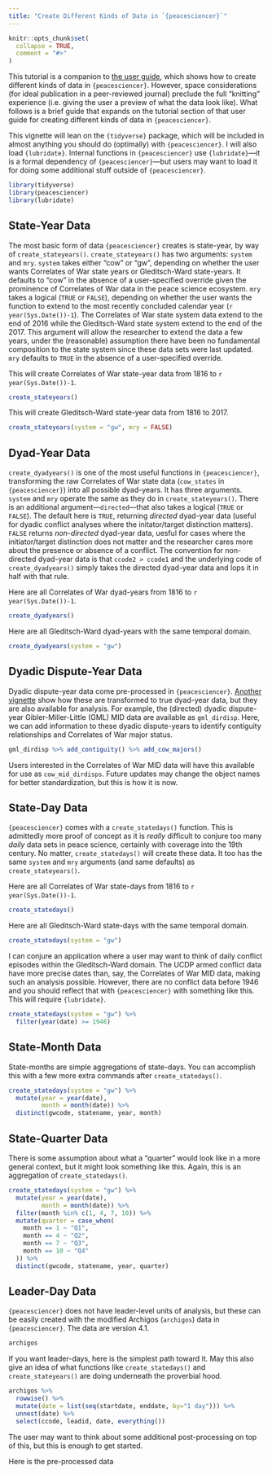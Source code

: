 ```yaml
---
title: "Create Different Kinds of Data in `{peacesciencer}`"
---
```


```r
knitr::opts_chunk$set(
  collapse = TRUE,
  comment = "#>"
)
```

This tutorial is a companion to [the user guide](https://github.com/svmiller/peacesciencer/blob/master/user-guide/doc/ms.pdf), which shows how to create different kinds of data in `{peacesciencer}`. However, space considerations (for ideal publication in a peer-reviewed journal) preclude the full "knitting" experience (i.e. giving the user a preview of what the data look like). What follows is a brief guide that expands on the tutorial section of that user guide for creating different kinds of data in `{peacesciencer}`.

This vignette will lean on the `{tidyverse}` package, which will be included in almost anything you should do (optimally) with `{peacesciencer}`. I will also load `{lubridate}`. Internal functions in `{peacesciencer}` use `{lubridate}`---it is a formal dependency of `{peacesciencer}`---but users may want to load it for doing some additional stuff outside of `{peacesciencer}`.

```r
library(tidyverse)
library(peacesciencer)
library(lubridate)
```

## State-Year Data

The most basic form of data `{peacesciencer}` creates is state-year, by way of `create_stateyears()`. `create_stateyears()` has two arguments: `system` and `mry`. `system` takes either "cow" or "gw", depending on whether the user wants Correlates of War state years or Gleditsch-Ward state-years. It defaults to "cow" in the absence of a user-specified override given the prominence of Correlates of War data in the peace science ecosystem. `mry` takes a logical (`TRUE` or `FALSE`), depending on whether the user wants the function to extend to the most recently concluded calendar year (`r year(Sys.Date())-1`). The Correlates of War state system data extend to the end of 2016 while the Gleditsch-Ward state system extend to the end of the 2017. This argument will allow the researcher to extend the data a few years, under the (reasonable) assumption there have been no fundamental composition to the state system since these data sets were last updated. `mry` defaults to `TRUE` in the absence of a user-specified override.

This will create Correlates of War state-year data from 1816 to `r year(Sys.Date())-1`.

```r
create_stateyears()
```

This will create Gleditsch-Ward state-year data from 1816 to 2017.

```r
create_stateyears(system = "gw", mry = FALSE)
```

## Dyad-Year Data

`create_dyadyears()` is one of the most useful functions in `{peacesciencer}`, transforming the raw Correlates of War state data (`cow_states` in `{peacesciencer}`) into all possible dyad-years. It has three arguments. `system` and `mry` operate the same as they do in `create_stateyears()`. There is an additional argument---`directed`---that also takes a logical (`TRUE` or `FALSE`). The default here is `TRUE`, returning *directed* dyad-year data (useful for dyadic conflict analyses where the initator/target distinction matters). `FALSE` returns *non-directed* dyad-year data, uesful for cases where the initiator/target distinction does not matter and the researcher cares more about the presence or absence of a conflict. The convention for non-directed dyad-year data is that `ccode2 > ccode1` and the underlying code of `create_dyadyears()` simply takes the directed dyad-year data and lops it in half with that rule.

Here are all Correlates of War dyad-years from 1816 to `r year(Sys.Date())-1`.

```r
create_dyadyears()
```

Here are all Gleditsch-Ward dyad-years with the same temporal domain.

```r
create_dyadyears(system = "gw")
```


## Dyadic Dispute-Year Data

Dyadic dispute-year data come pre-processed in `{peacesciencer}`. [Another vignette](http://svmiller.com/peacesciencer/articles/coerce-dispute-year-dyad-year.html) show how these are transformed to true dyad-year data, but they are also available for analysis. For example, the (directed) dyadic dispute-year Gibler-Miller-Little (GML) MID data are available as `gml_dirdisp`. Here, we can add information to these dyadic dispute-years to identify contiguity relationships and Correlates of War major status.

```r
gml_dirdisp %>% add_contiguity() %>% add_cow_majors()
```

Users interested in the Correlates of War MID data will have this available for use as `cow_mid_dirdisps`. Future updates may change the object names for better standardization, but this is how it is now.

## State-Day Data

`{peacesciencer}` comes with a `create_statedays()` function. This is admittedly more proof of concept as it is *really* difficult to conjure too many *daily* data sets in peace science, certainly with coverage into the 19th century. No matter, `create_statedays()` will create these data. It too has the same `system` and `mry` arguments (and same defaults) as `create_stateyears()`.

Here are all Correlates of War state-days from 1816 to `r year(Sys.Date())-1`.

```r
create_statedays()
```

Here are all Gleditsch-Ward state-days with the same temporal domain.

```r
create_statedays(system = "gw")
```

I can conjure an application where a user may want to think of daily conflict episodes within the Gleditsch-Ward domain. The UCDP armed conflict data have more precise dates than, say, the Correlates of War MID data, making such an analysis possible. However, there are no conflict data before 1946 and you should reflect that with `{peacesciencer}` with something like this. This will require `{lubridate}`.

```r
create_statedays(system = "gw") %>%
  filter(year(date) >= 1946)
```

## State-Month Data

State-months are simple aggregations of state-days. You can accomplish this with a few more extra commands after `create_statedays()`.

```r
create_statedays(system = "gw") %>%
  mutate(year = year(date),
         month = month(date)) %>%
  distinct(gwcode, statename, year, month)

```


## State-Quarter Data

There is some assumption about what a "quarter" would look like in a more general context, but it might look something like this. Again, this is an aggregation of `create_statedays()`.

```r
create_statedays(system = "gw") %>%
  mutate(year = year(date),
         month = month(date)) %>%
  filter(month %in% c(1, 4, 7, 10)) %>%
  mutate(quarter = case_when(
    month == 1 ~ "Q1",
    month == 4 ~ "Q2",
    month == 7 ~ "Q3",
    month == 10 ~ "Q4"
  )) %>%
  distinct(gwcode, statename, year, quarter)

```


## Leader-Day Data

`{peacesciencer}` does not have leader-level units of analysis, but these can be easily created with the modified Archigos (`archigos`) data in `{peacesciencer}`. The data are version 4.1.

```r
archigos
```

If you want leader-days, here is the simplest path toward it. May this also give an idea of what functions like `create_statedays()` and `create_stateyears()` are doing underneath the proverbial hood.

```r
archigos %>%
  rowwise() %>%
  mutate(date = list(seq(startdate, enddate, by="1 day"))) %>%
  unnest(date) %>%
  select(ccode, leadid, date, everything())
```

The user may want to think about some additional post-processing on top of this, but this is enough to get started.


Here is the pre-processed data

